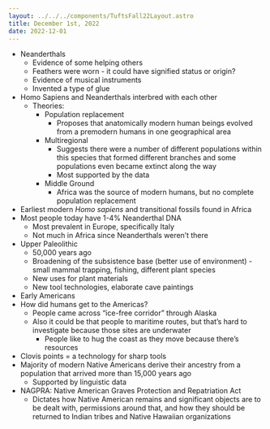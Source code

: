 ```yaml
---
layout: ../../../components/TuftsFall22Layout.astro
title: December 1st, 2022
date: 2022-12-01
---
```


- Neanderthals
	- Evidence of some helping others
	- Feathers were worn - it could have signified status or origin? 
	- Evidence of musical instruments
	- Invented a type of glue
- Homo Sapiens and Neanderthals interbred with each other
	- Theories:
		- Population replacement
			- Proposes that anatomically modern human beings evolved from a premodern humans in one geographical area
		- Multiregional
			- Suggests there were a number of different populations within this species that formed different branches and some populations even became extinct along the way
			- Most supported by the data
		- Middle Ground
			- Africa was the source of modern humans, but no complete population replacement
- Earliest modern _Homo sapiens_ and transitional fossils found in Africa
- Most people today have 1-4% Neanderthal DNA
	- Most prevalent in Europe, specifically Italy
	- Not much in Africa since Neanderthals weren’t there
- Upper Paleolithic
	- 50,000 years ago
	- Broadening of the subsistence base (better use of environment) - small mammal trapping, fishing, different plant species
	- New uses for plant materials
	- New tool technologies, elaborate cave paintings
- Early Americans
- How did humans get to the Americas?
	- People came across “ice-free corridor” through Alaska
	- Also it could be that people to maritime routes, but that’s hard to investigate because those sites are underwater
		- People like to hug the coast as they move because there’s resources
- Clovis points = a technology for sharp tools
- Majority of modern Native Americans derive their ancestry from a population that arrived more than 15,000 years ago
	- Supported by linguistic data
- NAGPRA: Native American Graves Protection and Repatriation Act
	- Dictates how Native American remains and significant objects are to be dealt with, permissions around that, and how they should be returned to Indian tribes and Native Hawaiian organizations